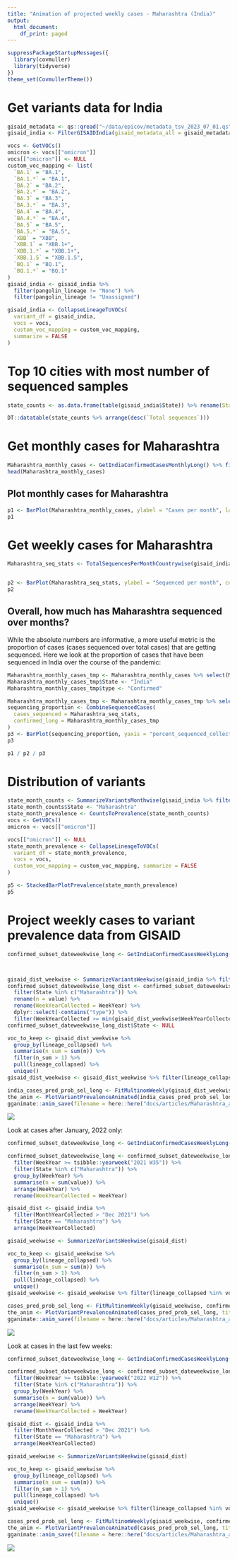```yaml
---
title: "Animation of projected weekly cases - Maharashtra (India)"
output:
  html_document:
    df_print: paged
---
```





```r
suppressPackageStartupMessages({
  library(covmuller)
  library(tidyverse)
})
theme_set(CovmullerTheme())
```


# Get variants data for India

```r
gisaid_metadata <- qs::qread("~/data/epicov/metadata_tsv_2023_07_01.qs")
gisaid_india <- FilterGISAIDIndia(gisaid_metadata_all = gisaid_metadata)

vocs <- GetVOCs()
omicron <- vocs[["omicron"]]
vocs[["omicron"]] <- NULL
custom_voc_mapping <- list(
  `BA.1` = "BA.1",
  `BA.1.*` = "BA.1",
  `BA.2` = "BA.2",
  `BA.2.*` = "BA.2",
  `BA.3` = "BA.3",
  `BA.3.*` = "BA.3",
  `BA.4` = "BA.4",
  `BA.4.*` = "BA.4",
  `BA.5` = "BA.5",
  `BA.5.*` = "BA.5",
  `XBB` = "XBB",
  `XBB.1` = "XBB.1+",
  `XBB.1.*` = "XBB.1+",
  `XBB.1.5` = "XBB.1.5",
  `BQ.1` = "BQ.1",
  `BQ.1.*` = "BQ.1"
)
gisaid_india <- gisaid_india %>%
  filter(pangolin_lineage != "None") %>%
  filter(pangolin_lineage != "Unassigned")

gisaid_india <- CollapseLineageToVOCs(
  variant_df = gisaid_india,
  vocs = vocs,
  custom_voc_mapping = custom_voc_mapping,
  summarize = FALSE
)
```


# Top 10 cities with most number of sequenced samples

```r
state_counts <- as.data.frame(table(gisaid_india$State)) %>% rename(State = Var1, `Total sequences` = Freq)

DT::datatable(state_counts %>% arrange(desc(`Total sequences`)))
```

# Get monthly cases for Maharashtra
```r
Maharashtra_monthly_cases <- GetIndiaConfirmedCasesMonthlyLong() %>% filter(State == "Maharashtra")
head(Maharashtra_monthly_cases)
```


## Plot monthly cases for Maharashtra


```r
p1 <- BarPlot(Maharashtra_monthly_cases, ylabel = "Cases per month", label_si = TRUE, title = "Total cases per month - Maharashtra (India)", caption = "**Source: covid19bharat.org**<br>")
p1
```

# Get weekly cases for Maharashtra

```r
Maharashtra_seq_stats <- TotalSequencesPerMonthCountrywise(gisaid_india %>% filter(State == "Maharashtra"), rename_country_as_state = TRUE)


p2 <- BarPlot(Maharashtra_seq_stats, ylabel = "Sequenced per month", color = "slateblue1", label_si = TRUE, title = "Total sequences deposited to GISAID from Maharashtra (India)", caption = "**Source: gisaid.org **<br>")
p2
```


## Overall, how much has Maharashtra sequenced over months?

While the absolute numbers are informative, a more useful metric is the proportion of cases (cases sequenced over total cases) that are getting sequenced. Here we look at the proportion of cases that have been sequenced in India over the course of the pandemic:

```r
Maharashtra_monthly_cases_tmp <- Maharashtra_monthly_cases %>% select(MonthYear, value)
Maharashtra_monthly_cases_tmp$State <- "India"
Maharashtra_monthly_cases_tmp$type <- "Confirmed"

Maharashtra_monthly_cases_tmp <- Maharashtra_monthly_cases_tmp %>% select(MonthYear, State, value, type)
sequencing_proportion <- CombineSequencedCases(
  cases_sequenced = Maharashtra_seq_stats,
  confirmed_long = Maharashtra_monthly_cases_tmp
)
p3 <- BarPlot(sequencing_proportion, yaxis = "percent_sequenced_collected", ylabel = "%  deposited to GISAID", color = "yellowgreen", title = "Proportion of cases deposited to GISAID from Maharashtra (India)", caption = "**Source: gisaid.org and covid19bharat.org**<br>")
p3
```

```r
p1 / p2 / p3
```

# Distribution of variants


```r
state_month_counts <- SummarizeVariantsMonthwise(gisaid_india %>% filter(State == "Maharashtra"))
state_month_counts$State <- "Maharashtra"
state_month_prevalence <- CountsToPrevalence(state_month_counts)
vocs <- GetVOCs()
omicron <- vocs[["omicron"]]

vocs[["omicron"]] <- NULL
state_month_prevalence <- CollapseLineageToVOCs(
  variant_df = state_month_prevalence,
  vocs = vocs,
  custom_voc_mapping = custom_voc_mapping, summarize = FALSE
)

p5 <- StackedBarPlotPrevalence(state_month_prevalence)
p5
```

# Project weekly cases to variant prevalence data from GISAID


```r
confirmed_subset_dateweekwise_long <- GetIndiaConfirmedCasesWeeklyLong()



gisaid_dist_weekwise <- SummarizeVariantsWeekwise(gisaid_india %>% filter(State == "Maharashtra") %>% arrange(WeekYearCollected))
confirmed_subset_dateweekwise_long_dist <- confirmed_subset_dateweekwise_long %>%
  filter(State %in% c("Maharashtra")) %>%
  rename(n = value) %>%
  rename(WeekYearCollected = WeekYear) %>%
  dplyr::select(-contains("type")) %>%
  filter(WeekYearCollected >= min(gisaid_dist_weekwise$WeekYearCollected))
confirmed_subset_dateweekwise_long_dist$State <- NULL

voc_to_keep <- gisaid_dist_weekwise %>%
  group_by(lineage_collapsed) %>%
  summarise(n_sum = sum(n)) %>%
  filter(n_sum > 1) %>%
  pull(lineage_collapsed) %>%
  unique()
gisaid_dist_weekwise <- gisaid_dist_weekwise %>% filter(lineage_collapsed %in% voc_to_keep)

india_cases_pred_prob_sel_long <- FitMultinomWeekly(gisaid_dist_weekwise, confirmed_subset_dateweekwise_long_dist)
the_anim <- PlotVariantPrevalenceAnimated(india_cases_pred_prob_sel_long, title = "Estimated cases (weekly average) in Maharashtra (India) by variant", caption = "**Source: gisaid.org and covid19bharat.org**", date_breaks = "28 days")
gganimate::anim_save(filename = here::here("docs/articles/Maharashtra_animated.gif"), animation = the_anim)
```
![](Maharashtra_animated.gif)


Look at cases after January, 2022 only:

```r
confirmed_subset_dateweekwise_long <- GetIndiaConfirmedCasesWeeklyLong()

confirmed_subset_dateweekwise_long <- confirmed_subset_dateweekwise_long %>%
  filter(WeekYear >= tsibble::yearweek("2021 W35")) %>%
  filter(State %in% c("Maharashtra")) %>%
  group_by(WeekYear) %>%
  summarise(n = sum(value)) %>%
  arrange(WeekYear) %>%
  rename(WeekYearCollected = WeekYear)

gisaid_dist <- gisaid_india %>%
  filter(MonthYearCollected > "Dec 2021") %>%
  filter(State == "Maharashtra") %>%
  arrange(WeekYearCollected)

gisaid_weekwise <- SummarizeVariantsWeekwise(gisaid_dist)

voc_to_keep <- gisaid_weekwise %>%
  group_by(lineage_collapsed) %>%
  summarise(n_sum = sum(n)) %>%
  filter(n_sum > 1) %>%
  pull(lineage_collapsed) %>%
  unique()
gisaid_weekwise <- gisaid_weekwise %>% filter(lineage_collapsed %in% voc_to_keep)

cases_pred_prob_sel_long <- FitMultinomWeekly(gisaid_weekwise, confirmed_subset_dateweekwise_long)
the_anim <- PlotVariantPrevalenceAnimated(cases_pred_prob_sel_long, title = "Estimated cases (weekly average) in Maharashtra (India) by variant", caption = "**Source: gisaid.org and covid19bharat.org**<br>")
gganimate::anim_save(filename = here::here("docs/articles/Maharashtra_animated_2021.gif"), animation = the_anim)
```
![](Maharashtra_animated_2021.gif)


Look at cases in the last few weeks:

```r
confirmed_subset_dateweekwise_long <- GetIndiaConfirmedCasesWeeklyLong()

confirmed_subset_dateweekwise_long <- confirmed_subset_dateweekwise_long %>%
  filter(WeekYear >= tsibble::yearweek("2022 W12")) %>%
  filter(State %in% c("Maharashtra")) %>%
  group_by(WeekYear) %>%
  summarise(n = sum(value)) %>%
  arrange(WeekYear) %>%
  rename(WeekYearCollected = WeekYear)

gisaid_dist <- gisaid_india %>%
  filter(MonthYearCollected > "Dec 2021") %>%
  filter(State == "Maharashtra") %>%
  arrange(WeekYearCollected)

gisaid_weekwise <- SummarizeVariantsWeekwise(gisaid_dist)

voc_to_keep <- gisaid_weekwise %>%
  group_by(lineage_collapsed) %>%
  summarise(n_sum = sum(n)) %>%
  filter(n_sum > 1) %>%
  pull(lineage_collapsed) %>%
  unique()
gisaid_weekwise <- gisaid_weekwise %>% filter(lineage_collapsed %in% voc_to_keep)

cases_pred_prob_sel_long <- FitMultinomWeekly(gisaid_weekwise, confirmed_subset_dateweekwise_long)
the_anim <- PlotVariantPrevalenceAnimated(cases_pred_prob_sel_long, title = "Estimated cases (weekly average) in Maharashtra (India) by variant", caption = "**Source: gisaid.org and covid19bharat.org**<br>")
gganimate::anim_save(filename = here::here("docs/articles/Maharashtra_animated_2022.gif"), animation = the_anim)
```
![](Maharashtra_animated_2022.gif)
